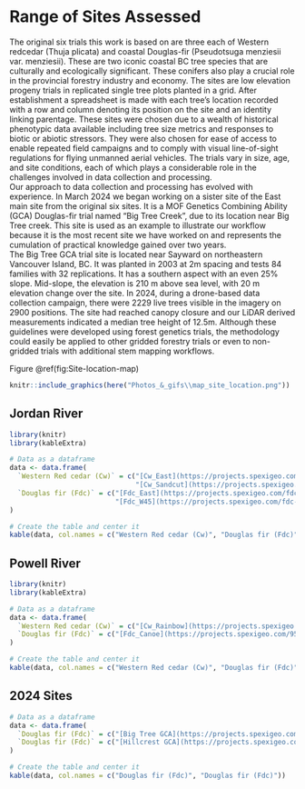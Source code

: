 # Range of Sites Assessed

The original six trials this work is based on are three each of Western redcedar (Thuja plicata) and coastal Douglas-fir (Pseudotsuga menziesii var. menziesii). These are two iconic coastal BC tree species that are culturally and ecologically significant. These conifers also play a crucial role in the provincial forestry industry and economy. The sites are low elevation progeny trials in replicated single tree plots planted in a grid. After establishment a spreadsheet is made with each tree’s location recorded with a row and column denoting its position on the site and an identity linking parentage. These sites were chosen due to a wealth of historical phenotypic data available including tree size metrics and responses to biotic or abiotic stressors. They were also chosen for ease of access to enable repeated field campaigns and to comply with visual line-of-sight regulations for flying unmanned aerial vehicles. The trials vary in size, age, and site conditions, each of which plays a considerable role in the challenges involved in data collection and processing.  
Our approach to data collection and processing has evolved with experience.  In March 2024 we began working on a sister site of the East main site from the original six sites.   It is a MOF Genetics Combining Ability (GCA) Douglas-fir trial named “Big Tree Creek”, due to its location near Big Tree creek.  This site is used as an example to illustrate our workflow because it is the most recent site we have worked on and represents the cumulation of practical knowledge gained over two years.  
The Big Tree GCA trial site is located near Sayward on northeastern Vancouver Island, BC. It was planted in 2003 at 2m spacing and tests 84 families with 32 replications. It has a southern aspect with an even 25% slope. Mid-slope, the elevation is 210 m above sea level, with 20 m elevation change over the site. In 2024, during a drone-based data collection campaign, there were 2229 live trees visible in the imagery on 2900 positions. The site had reached canopy closure and our LiDAR derived measurements indicated a median tree height of 12.5m.
Although these guidelines were developed using forest genetics trials, the methodology could easily be applied to other gridded forestry trials or even to non-gridded trials with additional stem mapping workflows.

Figure \@ref(fig:Site-location-map)

```r
knitr::include_graphics(here("Photos_&_gifs\\map_site_location.png"))
```

## Jordan River
```r
library(knitr)
library(kableExtra)

# Data as a dataframe
data <- data.frame(
  `Western Red cedar (Cw)` = c("[Cw_East](https://projects.spexigeo.com/cw-jr-east/map/1bf9b0e2-21b5-4e96-a96c-033db45424fd) – planted in 2000, 3980 live trees on 4480 positions ",
                               "[Cw_Sandcut](https://projects.spexigeo.com/cw-jr-sandcut/map/b4d345ed-a69a-43bf-b622-1431504ff041) – planted in 2012, 3500 live trees on 3841 positions"),
  `Douglas fir (Fdc)` = c("[Fdc_East](https://projects.spexigeo.com/fdc-east-gca/map/01275e24-4077-446a-9d31-f2c1f55dbb8e) – planted in 2003, 1612 live trees on 3019 positions ",
                          "[Fdc_W45](https://projects.spexigeo.com/fdc-jr-w45/map/86e4f176-d3d8-466f-895b-5ab21b396ca5) – planted in 2019, 2076 live trees on 2494 positions")
)

# Create the table and center it
kable(data, col.names = c("Western Red cedar (Cw)", "Douglas fir (Fdc)"))

```


## Powell River
```r
library(knitr)
library(kableExtra)

# Data as a dataframe
data <- data.frame(
  `Western Red cedar (Cw)` = c("[Cw_Rainbow](https://projects.spexigeo.com/cw-rainbow/map/884b78af-30b7-4158-93a4-7516c5c2568b) – planted in 2000, 3674 live trees on 4745 positions"),
  `Douglas fir (Fdc)` = c("[Fdc_Canoe](https://projects.spexigeo.com/9536b041-e269-4d4d-a02a-9311bda57ae8/map/dd07addc-a47c-485b-9bce-5b35f0508611) – Planted in 1999, 1739 live trees on 3164 positions")
)

# Create the table and center it
kable(data, col.names = c("Western Red cedar (Cw)", "Douglas fir (Fdc)"))

```
## 2024 Sites
```r
# Data as a dataframe
data <- data.frame(
  `Douglas fir (Fdc)` = c("[Big Tree GCA](https://projects.spexigeo.com/fdc-big-tree-gca/map/0c1d3c05-63ff-46a9-b7ba-b85fd3a429a8) – Planted in 2003, 2229 live trees on 2900 positions"),
  `Douglas fir (Fdc)` = c("[Hillcrest GCA](https://projects.spexigeo.com/fdc-hillcrest-gca/map/9a13807e-55ed-4993-b70a-f3a6697c5d7b) – Planted in 2003, 1514 live trees")
)

# Create the table and center it
kable(data, col.names = c("Douglas fir (Fdc)", "Douglas fir (Fdc)"))

```
